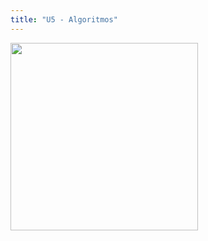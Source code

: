 ```yaml
---
title: "U5 - Algoritmos"
---
```


![](../imgs/trabajo_en_progreso.png){fig-align="center" width="300px"}